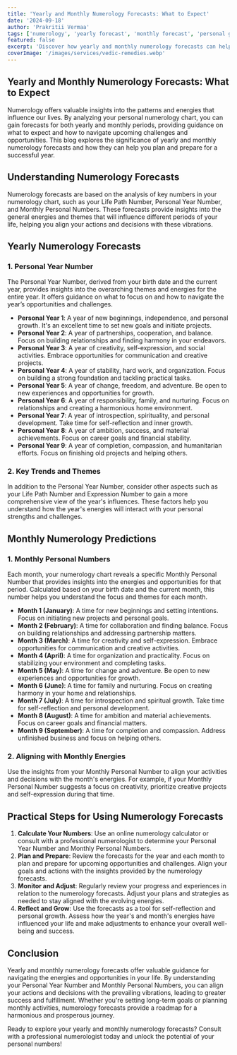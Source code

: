 ---
title: 'Yearly and Monthly Numerology Forecasts: What to Expect'
date: '2024-09-18'
author: 'Prakritii Vermaa'
tags: ['numerology', 'yearly forecast', 'monthly forecast', 'personal growth']
featured: false
excerpt: 'Discover how yearly and monthly numerology forecasts can help you navigate challenges and opportunities by aligning your actions with the prevailing energies.'
coverImage: '/images/services/vedic-remedies.webp'
---

## Yearly and Monthly Numerology Forecasts: What to Expect

Numerology offers valuable insights into the patterns and energies that influence our lives. By analyzing your personal numerology chart, you can gain forecasts for both yearly and monthly periods, providing guidance on what to expect and how to navigate upcoming challenges and opportunities. This blog explores the significance of yearly and monthly numerology forecasts and how they can help you plan and prepare for a successful year.

## Understanding Numerology Forecasts

Numerology forecasts are based on the analysis of key numbers in your numerology chart, such as your Life Path Number, Personal Year Number, and Monthly Personal Numbers. These forecasts provide insights into the general energies and themes that will influence different periods of your life, helping you align your actions and decisions with these vibrations.

## Yearly Numerology Forecasts

### 1. Personal Year Number

The Personal Year Number, derived from your birth date and the current year, provides insights into the overarching themes and energies for the entire year. It offers guidance on what to focus on and how to navigate the year’s opportunities and challenges.

- **Personal Year 1**: A year of new beginnings, independence, and personal growth. It's an excellent time to set new goals and initiate projects.
- **Personal Year 2**: A year of partnerships, cooperation, and balance. Focus on building relationships and finding harmony in your endeavors.
- **Personal Year 3**: A year of creativity, self-expression, and social activities. Embrace opportunities for communication and creative projects.
- **Personal Year 4**: A year of stability, hard work, and organization. Focus on building a strong foundation and tackling practical tasks.
- **Personal Year 5**: A year of change, freedom, and adventure. Be open to new experiences and opportunities for growth.
- **Personal Year 6**: A year of responsibility, family, and nurturing. Focus on relationships and creating a harmonious home environment.
- **Personal Year 7**: A year of introspection, spirituality, and personal development. Take time for self-reflection and inner growth.
- **Personal Year 8**: A year of ambition, success, and material achievements. Focus on career goals and financial stability.
- **Personal Year 9**: A year of completion, compassion, and humanitarian efforts. Focus on finishing old projects and helping others.

### 2. Key Trends and Themes

In addition to the Personal Year Number, consider other aspects such as your Life Path Number and Expression Number to gain a more comprehensive view of the year's influences. These factors help you understand how the year's energies will interact with your personal strengths and challenges.

## Monthly Numerology Predictions

### 1. Monthly Personal Numbers

Each month, your numerology chart reveals a specific Monthly Personal Number that provides insights into the energies and opportunities for that period. Calculated based on your birth date and the current month, this number helps you understand the focus and themes for each month.

- **Month 1 (January)**: A time for new beginnings and setting intentions. Focus on initiating new projects and personal goals.
- **Month 2 (February)**: A time for collaboration and finding balance. Focus on building relationships and addressing partnership matters.
- **Month 3 (March)**: A time for creativity and self-expression. Embrace opportunities for communication and creative activities.
- **Month 4 (April)**: A time for organization and practicality. Focus on stabilizing your environment and completing tasks.
- **Month 5 (May)**: A time for change and adventure. Be open to new experiences and opportunities for growth.
- **Month 6 (June)**: A time for family and nurturing. Focus on creating harmony in your home and relationships.
- **Month 7 (July)**: A time for introspection and spiritual growth. Take time for self-reflection and personal development.
- **Month 8 (August)**: A time for ambition and material achievements. Focus on career goals and financial matters.
- **Month 9 (September)**: A time for completion and compassion. Address unfinished business and focus on helping others.

### 2. Aligning with Monthly Energies

Use the insights from your Monthly Personal Number to align your activities and decisions with the month's energies. For example, if your Monthly Personal Number suggests a focus on creativity, prioritize creative projects and self-expression during that time.

## Practical Steps for Using Numerology Forecasts

1. **Calculate Your Numbers**: Use an online numerology calculator or consult with a professional numerologist to determine your Personal Year Number and Monthly Personal Numbers.
2. **Plan and Prepare**: Review the forecasts for the year and each month to plan and prepare for upcoming opportunities and challenges. Align your goals and actions with the insights provided by the numerology forecasts.
3. **Monitor and Adjust**: Regularly review your progress and experiences in relation to the numerology forecasts. Adjust your plans and strategies as needed to stay aligned with the evolving energies.
4. **Reflect and Grow**: Use the forecasts as a tool for self-reflection and personal growth. Assess how the year's and month's energies have influenced your life and make adjustments to enhance your overall well-being and success.

## Conclusion

Yearly and monthly numerology forecasts offer valuable guidance for navigating the energies and opportunities in your life. By understanding your Personal Year Number and Monthly Personal Numbers, you can align your actions and decisions with the prevailing vibrations, leading to greater success and fulfillment. Whether you're setting long-term goals or planning monthly activities, numerology forecasts provide a roadmap for a harmonious and prosperous journey.

Ready to explore your yearly and monthly numerology forecasts? Consult with a professional numerologist today and unlock the potential of your personal numbers!
